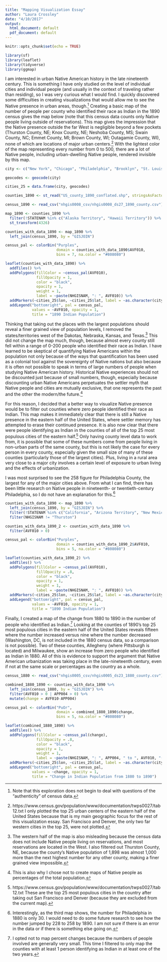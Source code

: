```yaml
---
title: "Mapping Visualization Essay"
author: "Laura Crossley"
date: "4/10/2017"
output:
  html_document: default
  pdf_document: default
---
```


```r
knitr::opts_chunk$set(echo = TRUE)
```

```r
library(sf)
library(leaflet)
library(tidyverse)
library(ggmap)
```


I am interested in urban Native American history in the late nineteenth century. This is something I have only studied on the level of individual cities and individual people (and usually in the context of traveling rather than residing), so I was very curious what I would find. I quickly discovered some difficulties in creating visualizations that would allow me to see the Native presence in urban areas, though.^[Note that this exploration does not begin to deal with questions of the "authenticity" of census data.] Creating a basic map of the number of people per county who identified their race as Indian in the 1890 census gives the map below (note that this census data counts only Native people living outside of reservations). This map gives the impression that the Native presence outside the far West is negligible beyond a few pockets (Thurston County, NE; Knox County, NE; Neshoba County, MS; Swain County, NC; Emmet County, MI; Brown County, WI; Outagamie County, WI), none of which are locations of major urban centers.^[https://www.census.gov/population/www/documentation/twps0027/tab12.txt I only plotted the top 25 urban centers of the eastern half of the United States because that is my main geographic focus for the rest of this visualization essay. San Francisco and Denver, the only two far western cities in the top 25, were not plotted.] With the lightest color of the map representing every number from 0 to 500, there are a lot of Native people, including urban-dwelling Native people, rendered invisible by this map.


```r

city <- c("New York", "Chicago", "Philadelphia", "Brooklyn", "St. Louis", "Boston", "Baltimore", "Cincinnati", "Cleveland", "Buffalo", "New Orleans", "Pittsburgh", "Washington, DC", "Detroit", "Milwaukee", "Newark", "Minneapolis", "Jersey City", "Louisville", "Omaha", "Rochester", "St. Paul", "Kansas City, MO", "Providence", "Indianapolis")

geocodes <- geocode(city)

cities_25 = data.frame(city, geocodes)

counties_1890 <- st_read("US_county_1890_conflated.shp", stringsAsFactors = FALSE)

census_1890 <- read_csv("nhgis0008_csv/nhgis0008_ds27_1890_county.csv")

map_1890 <- counties_1890 %>% 
  filter(!STATENAM %in% c("Alaska Territory", "Hawaii Territory")) %>% 
  st_transform(4326)

counties_with_data_1890 <- map_1890 %>% 
  left_join(census_1890, by = "GISJOIN")

census_pal <- colorBin("Purples",
                       domain = counties_with_data_1890$AVF010,
                       bins = 7, na.color = "#808080")
```
```r
leaflet(counties_with_data_1890) %>% 
  addTiles() %>% 
  addPolygons(fillColor = ~census_pal(AVF010),
              fillOpacity = 1,
              color = "black",
              opacity = 1,
              weight = 1,
              label = ~paste(NHGISNAM, ": ", AVF010)) %>% 
  addMarkers(~cities_25$lon, ~cities_25$lat, label = ~as.character(city)) %>%
  addLegend("bottomright", pal = census_pal,
            values = ~AVF010, opacity = 1,
            title = "1890 Indian Population")
```


Thinking that taking out the places with the largest populations should reveal a finer grained view of population levels, I removed the states/territories west of the Dakotas, Nebraska, Kansas, and Texas.^[The western half of the map is also misleading because the census data does not include Native people living on reservations, and most reservations are located in the West. I also filtered out Thurston County, NE, because the county's Native population of 1,898 was almost 1,000 more than the next highest number for any other county, making a finer grained view impossible.] This did not change the map much, though, because almost every county still fell within a range of 0-200 people who identified their race as Indian. I have learned to be skeptical of quantifying Native Americans within the population not only because of the ways that quantification has been used as a colonial tool against the sovereignty of Native nations but also because it is often not possible to speak in terms of large numbers of people when studying Native American history. Historical Native experiences should not be discounted just because of small numbers, though, especially because discounting urban Native Americans perpetuates the settler myth that Native people and cities are mutually exclusive, that one represents the past and the other the modern/the future.^[This is also why I chose not to create maps of Native people as percentages of the total population.]

For this reason, I decided that a better way to visualize Native presence would be to filter out counties where zero people identified their race as Indian. This map makes it immediately clear that there is still a Native presence in the eastern half of the United States, where settler memory has attempted to erase their continued presence. It is also now clear that there were people identifying as Indian in the counties of all of the top 25 most populous cities of the eastern half.^[https://www.census.gov/population/www/documentation/twps0027/tab12.txt These are the top 25 most populous cities in the country after taking out San Francisco and Denver (because they are excluded from the current map).] Only having county level data to work from, it is possible that some of these numbers come from people living in non-urban parts of the same county, but this is not likely the case for every person in every county, especially given the small size of many of these counties (particularly those of the largest cities). Plus, living in a rural area very close to a major city involves a certain level of exposure to urban living and the effects of urbanization.

I was most surprised to see the 258 figure for Philadelphia County, the largest for any of the major cities above. From what I can find, there has been little research on Native people in nineteenth- or twentieth-century Philadelphia, so I do not have an explanation for this.^[Interestingly, as the third map shows, the number for Philadelphia in 1880 is only 30. I would need to do some future research to see how the number jumped by 228 to 258 by 1890. I am not sure if there is an error in the data or if there is something else going on.]


```r


counties_with_data_1890 <- map_1890 %>% 
  left_join(census_1890, by = "GISJOIN") %>%
  filter(!STATENAM %in% c("California", "Arizona Territory", "New Mexico Territory", "Utah Territory", "Colorado", "Wyoming Territory", "Wyoming", "Washington", "Oregon", "Montana", "Idaho", "Nevada")) %>%
  filter(NHGISNAM != "Thurston")

counties_with_data_1890_2 <- counties_with_data_1890 %>%
  filter(AVF010 > 0)

census_pal <- colorBin("Purples",
                       domain = counties_with_data_1890_2$AVF010,
                       bins = 5, na.color = "#808080")

leaflet(counties_with_data_1890_2) %>% 
  addTiles() %>% 
  addPolygons(fillColor = ~census_pal(AVF010),
              fillOpacity = .8,
              color = "black",
              opacity = 1,
              weight = 1,
              label = ~paste(NHGISNAM, ": ", AVF010)) %>% 
  addMarkers(~cities_25$lon, ~cities_25$lat, label = ~as.character(city)) %>%
  addLegend("bottomright", pal = census_pal,
            values = ~AVF010, opacity = 1,
            title = "1890 Indian Population")

```


Finally, I created a map of the change from 1880 to 1890 in the number of people who identified as Indian.^[I opted not to map percent changes because the numbers of people involved are generally very small. This time I filtered to only map the counties with at least 1 person identifying as Indian in at least one of the two years.] Looking at the counties of 1890's top 25 most populous cities in the eastern half of the United States reveals fifteen where the number increased versus nine where the number decreased (Washington, DC, is not included in the 1880 census data, so a comparison is not possible). Two of these counties, Allegheny (where Pittsburgh is located) and Milwaukee, show an increase from zero people who identified as Indian in 1880. All of this is evidence to support the argument that Native American urbanization was taking place in the late-nineteenth century, even if not at the same scale or percentages as the country as a whole.


```r
census_1880 <- read_csv("nhgis0005_csv/nhgis0005_ds23_1880_county.csv")

combined_1880_1890 <- counties_with_data_1890 %>% 
  left_join(census_1880, by = "GISJOIN") %>%
  filter(AVF010 > 0 | APP004 > 0) %>%
  mutate(change = AVF010-APP004)

census_pal <- colorBin("PuOr",
                       domain = combined_1880_1890$change,
                       bins = 5, na.color = "#808080")
```
```r
leaflet(combined_1880_1890) %>% 
  addTiles() %>% 
  addPolygons(fillColor = ~census_pal(change),
              fillOpacity = .8,
              color = "black",
              opacity = 1,
              weight = 1,
              label = ~paste(NHGISNAM, ": ", APP004, " to ", AVF010, "(change of ", change, ")")) %>%
  addMarkers(~cities_25$lon, ~cities_25$lat, label = ~as.character(city)) %>%
  addLegend("bottomright", pal = census_pal,
            values = ~change, opacity = 1,
            title = "Change in Indian Population from 1880 to 1890")
```

